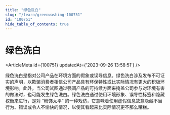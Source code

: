 ```yaml
---
title: "绿色洗白"
slug: "/learn/greenwashing-100751"
id: "100751"
hide_table_of_contents: true
---
```



# 绿色洗白

<ArticleMeta id={100751} updatedAt={'2023-09-26 13:58:51'} />
<div className='border-solid border-b border-t-0 my-4 border-[var(--ifm-color-gray-300)]' />

绿色洗白是指对公司产品在环境方面的假象或误导信息。绿色洗白涉及发布不可证实的声明，以欺骗消费者相信公司产品具有环保特性或比实际情况有更大的积极环境影响。此外，当公司试图通过强调产品的可持续方面来掩盖公司参与对环境有害的做法时，也可能发生绿色洗白。绿色洗白通过使用环境形象、误导性标签和隐藏权衡来进行，是对 “粉饰太平” 的一种戏仿，它意味着使用虚假信息故意隐藏不当行为、错误或令人不愉快的情况，以使其看起来比实际情况更不那么糟糕。

